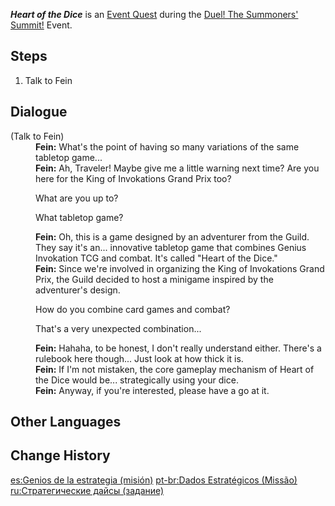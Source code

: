 {{Quest Infobox
|id            = 70534
|image         = Event Quest Heart of the Dice.png
|type          = World
|event_name    = Duel! The Summoners' Summit!
|requirement   = Complete [[Commence! A Suspect Genesis]]
|characters    = Fein; Traveler
|startLocation = [[Mondstadt City|Mondstadt]], [[Mondstadt]]
|region        = Mondstadt
|area          = Starfell Valley
|subarea       = Mondstadt City
|next          = 
|rewards       = Invokation Coupons*50;Adventurer's Experience*2;Wanderer's Advice*4
|otherRewards  = 
* Unlocks the [[Duel! The Summoners' Summit!/Heart of the Dice|Heart of the Dice]] subevent.
|voiced        = 
}}
'''''Heart of the Dice''''' is an [[Event Quest]] during the [[Duel! The Summoners' Summit!]] Event.

==Steps==
# Talk to Fein

==Dialogue==
{{Quest Description|Fein of Mondstadt seems to be troubled by something...}}
{{Dialogue Start}}
;(Talk to Fein)
:'''Fein:''' What's the point of having so many variations of the same tabletop game...
:'''Fein:''' Ah, Traveler! Maybe give me a little warning next time? Are you here for the King of Invokations Grand Prix too?
:{{DIcon}} What are you up to?
:{{DIcon}} What tabletop game?
:'''Fein:''' Oh, this is a game designed by an adventurer from the Guild. They say it's an... innovative tabletop game that combines Genius Invokation TCG and combat. It's called "Heart of the Dice."
:'''Fein:''' Since we're involved in organizing the King of Invokations Grand Prix, the Guild decided to host a minigame inspired by the adventurer's design.
:{{DIcon}} How do you combine card games and combat?
:{{DIcon}} That's a very unexpected combination...
:'''Fein:''' Hahaha, to be honest, I don't really understand either. There's a rulebook here though... Just look at how thick it is.
:'''Fein:''' If I'm not mistaken, the core gameplay mechanism of Heart of the Dice would be... strategically using your dice.
:'''Fein:''' Anyway, if you're interested, please have a go at it.
{{Dialogue End}}

==Other Languages==
{{Other Languages|Transclude=Duel! The Summoners' Summit!/Heart of the Dice}}

==Change History==
{{Change History|3.7}}

[[es:Genios de la estrategia (misión)]]
[[pt-br:Dados Estratégicos (Missão)]]
[[ru:Стратегические дайсы (задание)]]